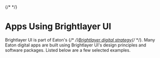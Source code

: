 
{/* <!-- KEYWORDS: case study examples projects products --> */}

# Apps Using Brightlayer UI

Brightlayer UI is part of Eaton's {/* <!-- markdown-link-check-disable --> */}[Brightlayer digital strategy](https://www.eaton.com/us/en-us/digital/brightlayer.html){/* <!-- markdown-link-check-enable --> */}. Many Eaton digital apps are built using Brightlayer UI's design principles and software packages. Listed below are a few selected examples.

<BLUIProjectCatalog />

